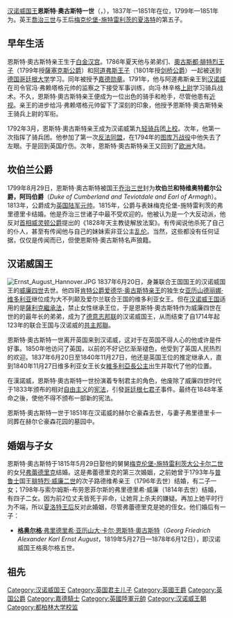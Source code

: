{{NoteTA
|G1=PoliticiansUK
|G2=UK Places
|G3=People
|G4=Country
|G5=DE
}}
{{Infobox royalty
| name         = 恩斯特·奥古斯特一世
| image        = Ernest Augustus I of Hanover.PNG
| succession   = [[汉诺威统治者列表|汉诺威国王]]
| reign        = 1837年6月20日-1851年11月18日<br>（{{age in years and days|1837|6|20|1851|11|18|age=no}}）
| coronation   = {{death date and age|1837|6|20|1771|6|5}}
| predecessor  = [[威廉四世_(英國)|威廉]]
| successor    = [[格奧爾格五世|格奧爾格五世]]
| succession1  = {{link-en|坎伯兰和特维奥特戴尔公爵|Duke of Cumberland and Teviotdale}}
| reign1       = 1799年8月29日-1851年11月18日<br>（{{age in years and days|1799|8|29|1851|11|18|age=no}}）
| successor1   = [[格奧爾格五世|格奧爾格五世]]
| birth_date   = {{birth date|1771|6|5}}
| birth_place  = {{flag|Kingdom of Great Britain|name=英国}}[[英格兰|英格兰]][[伦敦|伦敦]][[白金汉宫|白金汉宫]]
| death_date   = {{death date and age|1851|11|18|1771|6|5}}
| death_place  = {{flag|Kingdom of Hanover}}
| burial_place = [[海恩豪森王家花园|海恩豪森王家花园]]
| spouse       = [[弗蕾德里克_(梅克倫堡-施特雷利茨)|梅克伦堡-施特雷利茨的弗蕾德里克]]
| issue        = [[格奥尔格五世_(汉诺威)|格奥尔格五世]]
| house        = [[汉诺威王朝|汉诺威王朝]]
| father       = [[乔治三世|乔治三世]]
| mother       = [[梅克伦堡-施特雷利茨的夏洛特|梅克伦堡-施特雷利茨的夏洛特]]
| signature    = Ernest Augustus I of Hanover Signature.svg
}}
[[汉诺威统治者列表|汉诺威国王]]'''恩斯特·奧古斯特一世'''（{{lang-de|'''Ernst August I'''}}，{{bd|1771年|6月5日|1851年|11月18日|catIdx=E}}），1837年—1851年在位，1799年—1851年为{{link-en|坎伯兰和特维奥特戴尔公爵|Duke of Cumberland and Teviotdale}}。英王[[喬治三世|喬治三世]]与王后[[梅克伦堡-施特雷利茨的夏洛特|梅克伦堡-施特雷利茨的夏洛特]]的第五子。

== 早年生活 ==
恩斯特·奧古斯特亲王生于[[白金汉宫|白金汉宫]]。1786年夏天他与弟弟们、[[奧古斯都·腓特烈_(薩塞克斯公爵)|奧古斯都·腓特烈王子]]（1799年授[[薩塞克斯公爵|薩塞克斯公爵]]）和[[阿道弗斯王子_(剑桥公爵)|阿道弗斯王子]]（1801年授[[剑桥公爵|剑桥公爵]]）一起被送到[[德国|德国]][[哥廷根大学|哥廷根大学]]学习。同年被授予[[嘉德勋章|嘉德勋章]]。1791年，他与阿道弗斯亲王到[[汉诺威|汉诺威]]在司令官冯·弗赖塔格元帅的监察之下接受军事训练，向冯·林辛格[[上尉|上尉]]学习骑兵战术。不久，恩斯特·奧古斯特亲王便成为一位出色的骑手和枪手，尽管他患有[[近视|近视]]。亲王的进步给冯·弗赖塔格元帅留下了深刻的印象，他授予恩斯特·奧古斯特亲王骑兵上尉的军衔。

1792年3月，恩斯特·奧古斯特亲王成为汉诺威第九[[轻骑兵|轻骑兵]]团[[上校|上校]]。次年，他第一次指挥了骑兵团。他参加了第一次[[反法同盟|反法同盟]]，在1794年的[[图库万战役|图库万战役]]中他失去了左眼。于是回到英国疗伤。次年，恩斯特·奧古斯特亲王又回到了[[欧洲|欧洲]]大陆。

== 坎伯兰公爵 ==
1799年8月29日，恩斯特·奧古斯特被国王[[乔治三世|乔治三世]]封为'''坎伯兰和特维奥特戴尔公爵，阿玛伯爵'''（''Duke of Cumberland and Teviotdale and Earl of Armagh''）。1813年，公爵成为[[英国陆军元帅|英国陆军元帅]]。1815年，公爵与表妹梅克伦堡-施特雷利茨的弗里德里卡结婚。他是乔治三世诸子中最不受欢迎的。他被认为是一个大反动派，他反对[[英国首相|首相]][[阿瑟·韦尔斯利|威灵顿公爵]]提出的《1828年天主教徒解放法案》。有传闻说他杀死了自己的仆人，甚至有传闻他与自己的妹妹索非亚公主[[乱伦|乱伦]]。当然，这些都没有任何证据，仅仅是传闻而已，但使恩斯特·奧古斯特名声狼籍。

== 汉诺威国王 ==
[[File:Ernst_August_Hannover.JPG|thumb]]
1837年6月20日，身兼联合王国国王的汉诺威国王的[[威廉四世_(英國)|威廉四世]]去世。他四哥[[肯特公爵|肯特公爵]][[愛德華王子_(肯特及斯特拉森公爵)|爱德华·奥古斯特亲王]]的独生女[[维多利亚_(英国女王)|亚历山德丽娜·维多利亚]]继位成为大不列颠及爱尔兰联合王国的维多利亚女王。但在[[汉诺威王国|汉诺威王国]]适用的是[[薩利克繼承法|薩利克繼承法]]，禁止女性继承王位，于是恩斯特·奧古斯特作为威廉四世在世的的最年长的弟弟，成为了[[德意志邦联|德意志邦联]]的汉诺威国王，从而结束了自1714年起123年的联合王国与汉诺威的[[共主邦聯|共主邦聯]]。

恩斯特·奧古斯特一世离开英国来到汉诺威，这对于在英国不得人心的他或许是件好事。1850年他访问了英国，以前的不好记忆渐渐褪色，他受到了英国人民热烈的欢迎。1837年6月20日至1840年11月27日，他还是英国王位的推定继承人，直到1840年11月27日维多利亚女王长女[[維多利亞長公主|維多利亞長公主]]出生并取代了他的位置。

在漢諾威，恩斯特·奧古斯特一世扮演着专制君主的角色，他废除了威廉四世时代于1833年颁布的相对[[自由主义|自由主义]]的[[宪法|宪法]]，引發[[哥廷根七君子|哥廷根七君子]]事件。最终在1848年革命之後，使他不得不颁布一部新的宪法。

恩斯特·奧古斯特一世于1851年在汉诺威的赫尔仑豪森去世，与妻子弗里德里卡一同葬在赫尔仑豪森花园的墓园中。

== 婚姻与子女 ==
恩斯特·奧古斯特于1815年5月29日娶他的舅舅[[梅克伦堡统治者列表|梅克伦堡-施特雷利茨大公]][[卡尔二世_(梅克伦堡-施特雷利茨)|卡尔二世]]的女兒[[弗蕾德里克_(梅克倫堡-施特雷利茨)|弗蕾德里克]]结婚。这是弗蕾德里克的第三次婚姻，之前她曾于1793年与[[普鲁士|普鲁士]]国王[[腓特烈·威廉二世|腓特烈·威廉二世]]的次子路德维希亲王（1796年去世）结婚，有二子一女；1798年与索尔姆斯-布劳恩菲尔斯的弗里德里希·威廉（1814年去世）结婚，有四子二女。因为前2位丈夫皆死于非命，让她背上杀夫的嫌疑。再加上她平时行为不端，所以[[梅克伦堡-施特雷利茨的夏洛特|夏洛特王后]]反对此婚姻，尽管弗蕾德里克是她的侄女。他们婚后有一子：
* [[格奧爾格五世|'''格奥尔格'''·弗里德里希·亚历山大·卡尔·恩斯特·奧古斯特]]（''Georg Friedrich Alexander Karl Ernst August''，1819年5月27日—1878年6月12日），即汉诺威国王格奥尔格五世。

==祖先==
{{Ahnentafel top|先祖}}<center>
{{ahnentafel-compact5
| style = font-size: 85%; 
|boxstyle_1=background-color: #ddf;
|boxstyle_2=background-color: #fdd;
|boxstyle_3=background-color: #ffc;
|boxstyle_4=background-color: #dfd;
|boxstyle_5=background-color: #9fe;
|1='''汉诺威国王恩斯特·奥古斯特一世'''
|2='''父：'''英国国王[[乔治三世_(英国)|乔治三世]]
|3='''母：'''英国王后[[夏洛特王后_(英国)|夏洛特]]
|4='''祖父：'''[[威尔士亲王|威尔士亲王]][[腓特烈_(威尔士亲王)|腓特烈王子]]
|5='''祖母：'''[[威尔士王妃|威尔士王妃]][[薩克森-哥達-阿爾滕堡的奧古絲塔|奧古絲塔]]
|6='''外祖父：'''[[米罗|米罗]]公爵{{le|查尔斯·路易斯·腓特烈|Duke Charles Louis Frederick of Mecklenburg}}
|7='''外祖母：'''公爵夫人{{le|伊丽莎白·艾伯丁郡主 (萨克森-希尔德布尔格豪森)|Princess Elisabeth Albertine of Saxe-Hildburghausen|伊丽莎白·艾伯丁郡主}}
|8='''曾祖父：'''英国国王[[乔治二世_(英国)|乔治二世]]
|9='''曾祖母：'''英国王后[[卡罗琳_(安斯巴赫)|卡罗琳]]
|10= '''外曾祖父：'''[[萨克森-哥达-阿尔滕堡|萨克森-哥达-阿尔滕堡]]公爵{{le|腓特烈二世 (萨克森-哥达-阿尔滕堡公爵)|Frederick II, Duke of Saxe-Gotha-Altenburg|腓特烈二世}}
|11='''外曾祖母：'''公爵夫人{{le|马格达莱纳·奥古斯塔郡主|Princess Magdalena Augusta of Anhalt-Zerbst}}
|12='''外曾祖父：'''[[梅克伦堡-施特雷利茨|梅克伦堡-施特雷利茨]]公爵[[阿道夫·腓特烈二世|阿道夫·腓特烈二世]]
|13='''外曾祖母：'''公爵夫人[[克里斯蒂娜·艾米莉郡主|克里斯蒂娜·艾米莉郡主]]
|14='''外曾祖父：'''[[萨克森-希尔德布尔格豪森|萨克森-希尔德布尔格豪森]]公爵[[恩斯特·腓特烈一世|恩斯特·腓特烈一世]]
|15='''外曾祖母：'''公爵夫人{{le|索菲亚·艾伯丁 (爱尔巴赫-爱尔巴赫女伯爵)|Countess Sophia Albertine of Erbach-Erbach|索菲亚·艾伯丁}}
|16='''高祖父：'''英国国王[[乔治一世_(英国)|乔治一世]]
|17='''高祖母：'''[[策勒_(德国)|策勒]][[索菲亚·多萝西娅郡主_(策勒)|索菲亚·多萝西娅郡主]]
|18='''外高祖父：'''[[勃兰登堡-安斯巴赫|勃兰登堡-安斯巴赫]]侯爵{{le|约翰·腓特烈 (勃兰登堡-安斯巴赫侯爵)|John Frederick, Margrave of Brandenburg-Ansbach|约翰·腓特烈}}
|19='''外高祖母：'''{{le|萨克森选帝侯|Electorate of Saxony}}夫人{{le|埃莉诺·耶尔德慕丝郡主 (萨克森 - 爱森纳赫)|Princess Eleonore Erdmuthe of Saxe-Eisenach|埃莉诺·耶尔德慕丝郡主}}
|20='''外高祖父：'''萨克森-哥达-阿尔滕堡公爵{{le|腓特烈一世 (萨克森-哥达-阿尔滕堡公爵)|Frederick I, Duke of Saxe-Gotha-Altenburg|腓特烈一世}}
|21='''外高祖母：'''公爵夫人{{le|马格达莱纳·西比勒郡主 (萨克森 - 魏森费尔斯)|Magdalena Sibylle of Saxe-Weissenfels|马格达莱纳·西比勒郡主}}
|22='''外高祖父：'''{{le|安哈尔特-策尔布斯特|Anhalt-Zerbst}}公爵{{le|卡尔·威廉 (安哈尔特-策尔布斯特公爵)|Karl, Prince of Anhalt-Zerbst|卡尔·威廉}}
|23='''外高祖母：'''公爵夫人{{le|索菲亚郡主 (萨克森 - 魏森费尔斯)|Sophia of Saxe-Weissenfels, Princess of Anhalt-Zerbst|索菲亚郡主}}
|24='''外高祖父：'''梅克伦堡-施特雷利茨公爵{{le|阿道夫·腓特烈一世|Adolphus Frederick II, Duke of Mecklenburg}}
|25='''外高祖母：'''公爵夫人[[玛丽·凯瑟琳郡主|玛丽·凯瑟琳郡主]]
|26='''外高祖父：'''[[施瓦茨堡-松德尔斯豪森|施瓦茨堡-松德尔斯豪森]]公爵{{le|克里斯蒂安·威廉一世 (施瓦茨堡-松德尔斯豪森公爵)|Christian William I, Prince of Schwarzburg-Sondershausen|克里斯蒂安·威廉一世}}
|27='''外高祖母：'''伯爵夫人[[安东尼·西比尔|安东尼·西比尔]]
|28='''外高祖父：'''萨克森-希尔德布尔格豪森公爵{{le|恩斯特 (萨克森-希尔德布尔格豪森公爵)|Ernest, Duke of Saxe-Hildburghausen|恩斯特}}
|29='''外高祖母：'''公爵夫人{{le|苏菲·亨丽埃特 (瓦尔德克)|Countess Sophie Henriette of Waldeck|苏菲·亨丽埃特}}
|30='''外高祖父：'''[[爱尔巴赫-爱尔巴赫|爱尔巴赫-爱尔巴赫]]伯爵[[乔治·路易一世_(爱尔巴赫-爱尔巴赫伯爵)|乔治·路易一世]]
|31='''外高祖母：'''伯爵夫人[[阿玛莉亚·卡塔琳娜_(瓦尔德克-艾森伯格)|阿玛莉亚·卡塔琳娜]]
}}</center>
{{ahnentafel bottom}}

{{start box}}
{{s-before|创设新头衔}}
{{s-title|{{link-en|坎伯兰和特维奥特戴尔公爵|Duke of Cumberland and Teviotdale}}|1799年—1851年}}
{{s-after|[[格奧爾格五世|格奧爾格五世]]|rows=2}}
{{s-before|[[威廉四世_(英國)|威廉]]}}
{{s-title|[[汉诺威统治者列表|汉诺威国王]]|1837年—1851年}}
{{end box}}
{{英国王子}}
{{坎伯蘭和特維奧特戴爾公爵}}
{{英國陸軍元帥 (1727年－1901年)}}
{{Authority control}}
{{DEFAULTSORT: Ernst August 01}}
[[Category:汉诺威国王|Category:汉诺威国王]]
[[Category:英国君主儿子|Category:英国君主儿子]]
[[Category:英國王爵|Category:英國王爵]]
[[Category:英国公爵|Category:英国公爵]]
[[Category:嘉德騎士|Category:嘉德騎士]]
[[Category:英國陸軍元帥|Category:英國陸軍元帥]]
[[Category:汉诺威王朝|Category:汉诺威王朝]]
[[Category:都柏林大学校监|Category:都柏林大学校监]]